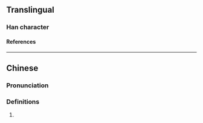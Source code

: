 {{character info}}
==Translingual==

===Han character===
{{Han char|rn=38|rad=女|as=09|sn=12|four=|canj=VBJJ|ids=⿰女軍}}

====References====
{{Han ref|kx=0266.230|dkj=06484|dj=0533.270|hdz=21069.070|uh=5A88}}

----

==Chinese==
{{zh-forms|s=𫝨}}

===Pronunciation===
{{zh-pron
|m=huī
|c=fai1
|cat=pn
}}

===Definitions===
{{zh-hanzi}}

# {{n-g|Used in [[female]] [[name]]s.}}
